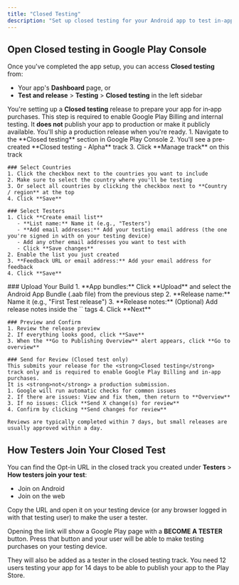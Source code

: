 ```yaml
---
title: "Closed Testing"
description: "Set up closed testing for your Android app to test in-app purchases"
---
```


## Open Closed testing in Google Play Console

Once you've completed the app setup, you can access **Closed testing** from:
- Your app's **Dashboard** page, or
- **Test and release** > **Testing** > **Closed testing** in the left sidebar

<Note>
  You're setting up a <strong>Closed testing</strong> release to prepare your app for in‑app purchases. This step is required to enable Google Play Billing and internal testing. It <strong>does not</strong> publish your app to production or make it publicly available. You'll ship a production release when you're ready.
</Note>

<Steps>
  <Step title="Configure Closed Test Track">
    1. Navigate to the **Closed testing** section in Google Play Console
    2. You'll see a pre-created **Closed testing - Alpha** track
    3. Click **Manage track** on this track

    ### Select Countries
    1. Click the checkbox next to the countries you want to include
    2. Make sure to select the country where you'll be testing
    3. Or select all countries by clicking the checkbox next to **Country / region** at the top
    4. Click **Save**

    ### Select Testers
    1. Click **Create email list**
       - **List name:** Name it (e.g., "Testers")
       - **Add email addresses:** Add your testing email address (the one you're signed in with on your testing device)
       - Add any other email addresses you want to test with
       - Click **Save changes**
    2. Enable the list you just created
    3. **Feedback URL or email address:** Add your email address for feedback
    4. Click **Save**
  </Step>

  <Step title="Create and Release a Closed Test Build (required to enable in‑app purchases)">
    ### Upload Your Build
    1. **App bundles:** Click **Upload** and select the Android App Bundle (.aab file) from the previous step
    2. **Release name:** Name it (e.g., "First Test release")
    3. **Release notes:** (Optional) Add release notes inside the `<en-US></en-US>` tags
    4. Click **Next**

    ### Preview and Confirm
    1. Review the release preview
    2. If everything looks good, click **Save**
    3. When the **Go to Publishing Overview** alert appears, click **Go to overview**

    ### Send for Review (Closed test only)
    This submits your release for the <strong>Closed testing</strong> track only and is required to enable Google Play Billing and in‑app purchases.
    It is <strong>not</strong> a production submission.
    1. Google will run automatic checks for common issues
    2. If there are issues: View and fix them, then return to **Overview**
    3. If no issues: Click **Send X change(s) for review**
    4. Confirm by clicking **Send changes for review**
    
    Reviews are typically completed within 7 days, but small releases are usually approved within a day.
  </Step>


</Steps>

## How Testers Join Your Closed Test

You can find the Opt-in URL in the closed track you created under **Testers** > **How testers join your test**:
- Join on Android
- Join on the web

Copy the URL and open it on your testing device (or any browser logged in with that testing user) to make the user a tester.

Opening the link will show a Google Play page with a **BECOME A TESTER** button. Press that button and your user will be able to make testing purchases on your testing device.

They will also be added as a tester in the closed testing track. You need 12 users testing your app for 14 days to be able to publish your app to the Play Store.